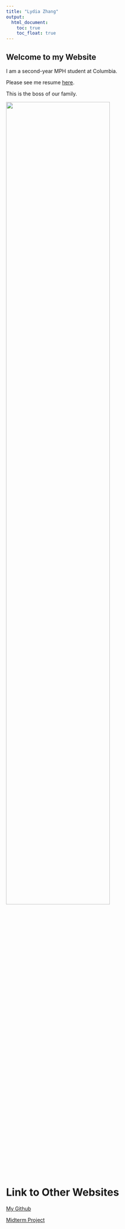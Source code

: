 ```yaml
---
title: "Lydia Zhang"
output: 
  html_document:
    toc: true
    toc_float: true
---
```


## Welcome to my Website

I am a second-year MPH student at Columbia.

Please see me resume [here](about.html).

This is the boss of our family.

<img src="images/image.jpeg" style="width:75%">

# Link to Other Websites

[My Github](https://github.com/zz2780)

[Midterm Project](https://github.com/zz2780/p8105_mtp_zz2780)


